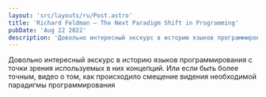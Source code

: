 ```yaml
---
layout: 'src/layouts/ru/Post.astro'
title: 'Richard Feldman — The Next Paradigm Shift in Programming'
pubDate: 'Aug 22 2022'
description: 'Довольно интересный экскурс в историю языков программирования с точки зрения используемых в них концепций. Или если быть более точным, видео о том, как происходило смещение видения необходимой парадигмы программирования'
---
```



Довольно интересный экскурс в историю языков программирования с точки зрения используемых в них концепций. Или если быть более точным, видео о том, как происходило смещение видения необходимой парадигмы программирования

<Youtube code="6YbK8o9rZfI" />
